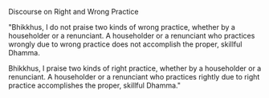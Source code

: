 Discourse on Right and Wrong Practice

"Bhikkhus, I do not praise two kinds of wrong practice, whether by a householder or a renunciant. A householder or a renunciant who practices wrongly due to wrong practice does not accomplish the proper, skillful Dhamma.

Bhikkhus, I praise two kinds of right practice, whether by a householder or a renunciant. A householder or a renunciant who practices rightly due to right practice accomplishes the proper, skillful Dhamma."